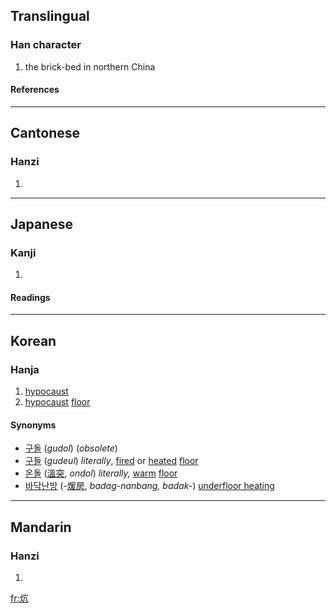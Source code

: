 ==Translingual==
===Han character===
{{Han char|rn=86|rad=火|as=04|sn=8|four=9081<sub>7</sub>|canj=火卜竹弓 (FYHN)}}
# the brick-bed in northern China
====References====
{{Han ref|kx=0667.200|dkj=18918|dj=1076.280|hdz=32193.030|uh=7095|ud=28821|bh=AAA1|bd=43681}}

----
==Cantonese==
===Hanzi===
{{yue-hanzi|jyut=|y=kong3}}
# {{defn|Cantonese}}

----
==Japanese==
===Kanji===
{{ja-kanji|grade=|rs=火04}}
# {{defn|Japanese}} 
====Readings====
{{ja-readings|on=[[こう]] (kō)|kun=[[あぶる]] (aburu)}}

----
==Korean==
===Hanja===
{{ko-hanja|hangeul=항|eumhun=|rv=hang|mr=hang|y=hang}}
# [[hypocaust]]
# [[hypocaust]] [[floor]]

====Synonyms====
*[[구돌]] (''gudol'') (''obsolete'') 
*[[구들]] (''gudeul'') ''literally'', [[fire]]d or [[heat]]ed [[floor]]
*[[온돌]] ([[溫]][[突]], ''ondol'') ''literally,'' [[warm]] [[floor]]
*[[바닥]][[난방]] (-[[煖]][[房]], ''badag-nanbang, badak-'') [[underfloor heating]] 

----

==Mandarin==
===Hanzi===
{{cmn-hanzi|pin=[[hāng]] (hang1), [[kàng]] (kang4)|wg=hang<sup>1</sup>, k'ang<sup>4</sup>}}
# {{defn|Mandarin}}

[[fr:炕]]